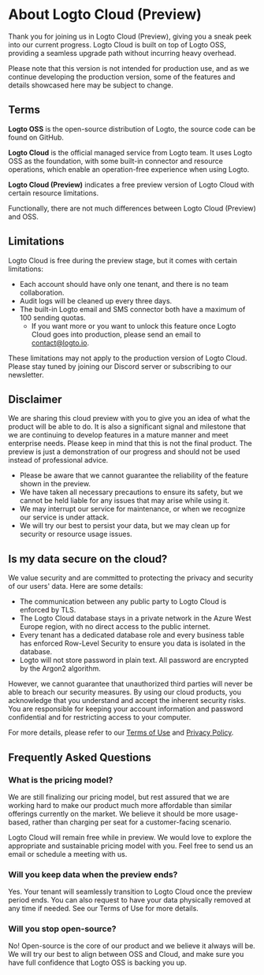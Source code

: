 
# About Logto Cloud (Preview)

Thank you for joining us in Logto Cloud (Preview), giving you a sneak peek into our current progress. Logto Cloud is built on top of Logto OSS, providing a seamless upgrade path without incurring heavy overhead.

Please note that this version is not intended for production use, and as we continue developing the production version, some of the features and details showcased here may be subject to change.

## Terms

**Logto OSS** is the open-source distribution of Logto, the source code can be found on GitHub.

**Logto Cloud** is the official managed service from Logto team. It uses Logto OSS as the foundation, with some built-in connector and resource operations, which enable an operation-free experience when using Logto.

**Logto Cloud (Preview)** indicates a free preview version of Logto Cloud with certain resource limitations.

Functionally, there are not much differences between Logto Cloud (Preview) and OSS.

## Limitations

Logto Cloud is free during the preview stage, but it comes with certain limitations:

- Each account should have only one tenant, and there is no team collaboration.
- Audit logs will be cleaned up every three days.
- The built-in Logto email and SMS connector both have a maximum of 100 sending quotas.
  - If you want more or you want to unlock this feature once Logto Cloud goes into production, please send an email to [contact@logto.io](mailto:contact@logto.io).

These limitations may not apply to the production version of Logto Cloud. Please stay tuned by joining our Discord server or subscribing to our newsletter.

## Disclaimer

We are sharing this cloud preview with you to give you an idea of what the product will be able to do. It is also a significant signal and milestone that we are continuing to develop features in a mature manner and meet enterprise needs. Please keep in mind that this is not the final product. The preview is just a demonstration of our progress and should not be used instead of professional advice.

- Please be aware that we cannot guarantee the reliability of the feature shown in the preview.
- We have taken all necessary precautions to ensure its safety, but we cannot be held liable for any issues that may arise while using it.
- We may interrupt our service for maintenance, or when we recognize our service is under attack.
- We will try our best to persist your data, but we may clean up for security or resource usage issues.

## Is my data secure on the cloud?

We value security and are committed to protecting the privacy and security of our users' data. Here are some details:

- The communication between any public party to Logto Cloud is enforced by TLS.
- The Logto Cloud database stays in a private network in the Azure West Europe region, with no direct access to the public internet.
- Every tenant has a dedicated database role and every business table has enforced Row-Level Security to ensure you data is isolated in the database.
- Logto will not store password in plain text. All password are encrypted by the Argon2 algorithm.

However, we cannot guarantee that unauthorized third parties will never be able to breach our security measures. By using our cloud products, you acknowledge that you understand and accept the inherent security risks. You are responsible for keeping your account information and password confidential and for restricting access to your computer.

For more details, please refer to our [Terms of Use](/terms/of-use/logto-cloud-preview/) and [Privacy Policy](/terms/privacy-policy/).

## Frequently Asked Questions

### **What is the pricing model?**

We are still finalizing our pricing model, but rest assured that we are working hard to make our product much more affordable than similar offerings currently on the market. We believe it should be more usage-based, rather than charging per seat for a customer-facing scenario.

Logto Cloud will remain free while in preview. We would love to explore the appropriate and sustainable pricing model with you. Feel free to send us an email or schedule a meeting with us.

### **Will you keep data when the preview ends?**

Yes. Your tenant will seamlessly transition to Logto Cloud once the preview period ends. You can also request to have your data physically removed at any time if needed. See our Terms of Use for more details.

### **Will you stop open-source?**

No! Open-source is the core of our product and we believe it always will be. We will try our best to align between OSS and Cloud, and make sure you have full confidence that Logto OSS is backing you up.
